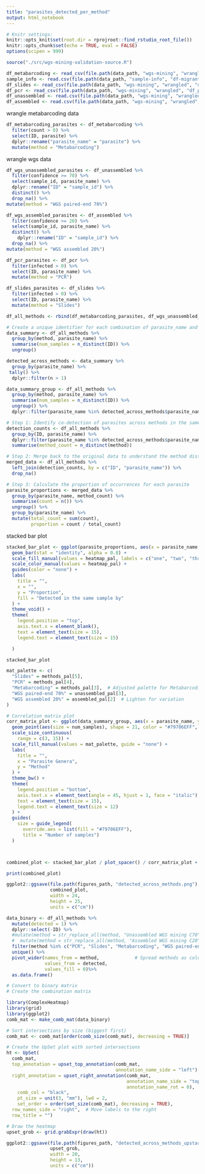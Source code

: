 ```yaml
---
title: "parasites_detected_per_method"
output: html_notebook
---
```


```r
# Knitr settings: 
knitr::opts_knit$set(root.dir = rprojroot::find_rstudio_root_file())
knitr::opts_chunk$set(echo = TRUE, eval = FALSE)
options(scipen = 999)
```

```r
source("./src/wgs-mining-validation-source.R")
```

```r
df_metabarcoding <- read_csv(file.path(data_path, "wgs-mining", "wrangled", "df_metabarcoding_long.csv"))
sample_info <- read.csv(file.path(data_path, "sample-info", "df-migrant-miseq.csv"))
df_slides <- read_csv(file.path(data_path, "wgs-mining", "wrangled", "df_slides_long.csv"))
df_pcr <- read_csv(file.path(data_path, "wgs-mining", "wrangled", "df_pcr_long.csv"))
df_unassembled <- read.csv(file.path(data_path, "wgs-mining", "wrangled", "df_unassembled_wgs_mining.csv"))
df_assembled <- read.csv(file.path(data_path, "wgs-mining", "wrangled", "df_assembled_wgs_mining.csv"))
```
wrangle metabarcoding data
```r
df_metabarcoding_parasites <- df_metabarcoding %>%
  filter(count > 0) %>%
  select(ID, parasite) %>% 
  dplyr::rename("parasite_name" = "parasite") %>%
  mutate(method = "Metabarcoding")
```

wrangle wgs data
```r
df_wgs_unassembled_parasites <- df_unassembled %>%
  filter(confidence >= 70) %>%
  select(sample_id, parasite_name) %>% 
  dplyr::rename("ID" = "sample_id") %>%
  distinct() %>%
  drop_na() %>%
mutate(method = "WGS paired-end 70%")
```

```r
df_wgs_assembled_parasites <- df_assembled %>%
  filter(confidence >= 20) %>%
  select(sample_id, parasite_name) %>% 
  distinct() %>%
    dplyr::rename("ID" = "sample_id") %>%
  drop_na() %>%
mutate(method = "WGS assembled 20%")
```

```r
df_pcr_parasites <- df_pcr %>%
  filter(infected > 0) %>%
  select(ID, parasite_name) %>% 
  mutate(method = "PCR")
```

```r
df_slides_parasites <- df_slides %>%
  filter(infected > 0) %>%
  select(ID, parasite_name) %>% 
  mutate(method = "Slides")
```

```r
df_all_methods <- rbind(df_metabarcoding_parasites, df_wgs_unassembled_parasites, df_wgs_assembled_parasites, df_pcr_parasites, df_slides_parasites)
```

```r
# Create a unique identifier for each combination of parasite_name and method
data_summary <- df_all_methods %>%
  group_by(method, parasite_name) %>%
  summarise(num_samples = n_distinct(ID)) %>%
  ungroup()

detected_across_methods <- data_summary %>%
  group_by(parasite_name) %>%
 tally() %>%
  dplyr::filter(n > 1)

data_summary_group <- df_all_methods %>%
  group_by(method, parasite_name) %>%
  summarise(num_samples = n_distinct(ID)) %>%
  ungroup() %>%
  dplyr::filter(parasite_name %in% detected_across_methods$parasite_name)
```

```r
# Step 1: Identify co-detection of parasites across methods in the same sample
detection_counts <- df_all_methods %>%
  group_by(ID, parasite_name) %>%
  dplyr::filter(parasite_name %in% detected_across_methods$parasite_name) %>%
  summarise(method_count = n_distinct(method))

# Step 2: Merge back to the original data to understand the method distribution
merged_data <- df_all_methods %>%
  left_join(detection_counts, by = c("ID", "parasite_name")) %>%
  drop_na()

# Step 3: Calculate the proportion of occurrences for each parasite
parasite_proportions <- merged_data %>%
  group_by(parasite_name, method_count) %>%
  summarise(count = n()) %>%
  ungroup() %>%
  group_by(parasite_name) %>%
  mutate(total_count = sum(count),
         proportion = count / total_count)
```

stacked bar plot
```r
stacked_bar_plot <- ggplot(parasite_proportions, aes(x = parasite_name, y = proportion, fill = factor(method_count), color = factor(method_count))) + 
  geom_bar(stat = "identity", alpha = 0.8) + 
  scale_fill_manual(values = heatmap_pal, labels = c("one", "two", "three", "or four methods")) + 
  scale_color_manual(values = heatmap_pal) + 
  guides(color = "none") + 
  labs(
    title = "", 
    x = "", 
    y = "Proportion", 
    fill = "Detected in the same sample by"
  ) + 
  theme_void() + 
  theme(
    legend.position = "top", 
    axis.text.x = element_blank(), 
    text = element_text(size = 15),
    legend.text = element_text(size = 15)

  )

stacked_bar_plot
```


```r
mat_palette <- c(
  "Slides" = methods_pal[5],
  "PCR" = methods_pal[4],
  "Metabarcoding" = methods_pal[3],  # Adjusted palette for Metabarcoding
  "WGS paired-end 70%" = unassembled_pal[3],
  "WGS assembled 20%" = assembled_pal[2]  # Lighten for variation
)

# Correlation matrix plot
corr_matrix_plot <- ggplot(data_summary_group, aes(x = parasite_name, y = method)) +
  geom_point(aes(size = num_samples), shape = 21, color = "#79706EFF", fill = "#79706EFF", alpha = 0.6, stroke = 1) +
  scale_size_continuous(
    range = c(3, 15)) +  
  scale_fill_manual(values = mat_palette, guide = "none") + 
  labs(
    title = "",
    x = "Parasite Genera",
    y = "Method"
  ) +
  theme_bw() +
  theme(
    legend.position = "bottom",
    axis.text.x = element_text(angle = 45, hjust = 1, face = "italic"),
    text = element_text(size = 15),
    legend.text = element_text(size = 12)
  ) +
  guides(
    size = guide_legend(
      override.aes = list(fill = "#79706EFF"),
      title = "Number of samples")
  )



combined_plot <- stacked_bar_plot / plot_spacer() / corr_matrix_plot + plot_layout(ncol = 1, heights = c(1, -0.1, 1))

print(combined_plot)

```
```r
ggplot2::ggsave(file.path(figures_path, "detected_across_methods.png"), 
                combined_plot,
                width = 24,
                height = 25,
                units = c("cm"))
```

```r
data_binary <- df_all_methods %>%
  mutate(detected = 1) %>%  
  dplyr::select(-ID) %>%
  #mutate(method = str_replace_all(method, "Unassembled WGS mining C70", "Paired-end 70%")) %>%
  #  mutate(method = str_replace_all(method, "Assembled WGS mining C20", "Assembled 20%")) %>%
  filter(method %in% c("PCR", "Slides", "Metabarcoding", "WGS paired-end 70%", "WGS assembled 20%")) %>%
  unique() %>%
  pivot_wider(names_from = method,             # Spread methods as columns
              values_from = detected, 
              values_fill = 0)%>%
  as.data.frame()

```

```r
# Convert to binary matrix
# Create the combination matrix

library(ComplexHeatmap)
library(grid)
library(ggplot2)
comb_mat <- make_comb_mat(data_binary)

# Sort intersections by size (biggest first)
comb_mat <- comb_mat[order(comb_size(comb_mat), decreasing = TRUE)]

# Create the UpSet plot with sorted intersections
ht <- UpSet(
  comb_mat,
  top_annotation = upset_top_annotation(comb_mat, 
                                        annotation_name_side = "left"),
  right_annotation = upset_right_annotation(comb_mat, 
                                            annotation_name_side = "top",
                                            annotation_name_rot = 0),
    comb_col = "black",
    pt_size = unit(3, "mm"), lwd = 2,
    set_order = order(set_size(comb_mat), decreasing = TRUE),
  row_names_side = "right",  # Move labels to the right
  row_title = "")

# Draw the heatmap
upset_grob <- grid.grabExpr(draw(ht))
```

```r
ggplot2::ggsave(file.path(figures_path, "detected_across_methods_upstart.png"), 
                upset_grob,
                width = 20,
                height = 13,
                units = c("cm"))
```




